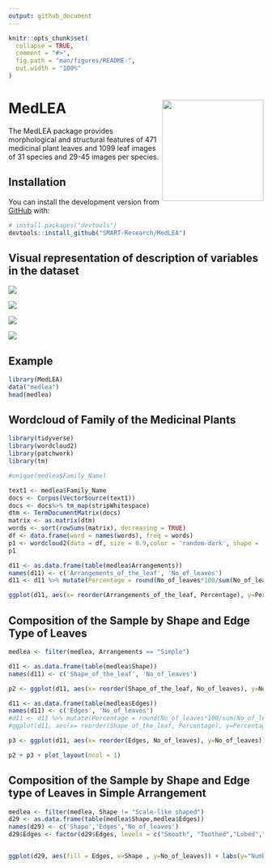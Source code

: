 ```yaml
---
output: github_document
---
```


<!-- README.md is generated from README.Rmd. Please edit that file -->

```r
knitr::opts_chunk$set(
  collapse = TRUE,
  comment = "#>",
  fig.path = "man/figures/README-",
  out.width = "100%"
)
```

# MedLEA <img src="hexsticker/sticker.png" align="right" height="200"/>

<!-- badges: start -->
<!-- badges: end -->

The  MedLEA package provides morphological and structural features of  471 medicinal plant leaves and 1099 leaf images of 31 species and 29-45 images per species.

## Installation

You can install the development version from [GitHub](https://github.com/) with:

``` r
# install.packages("devtools")
devtools::install_github("SMART-Research/MedLEA")
```

## Visual representation of description of variables in the dataset

![](https://github.com/SMART-Research/MedLEA/blob/main/Leaf_image/img1.png)

![](https://github.com/SMART-Research/MedLEA/blob/main/Leaf_image/lf_sh.png)

![](https://github.com/SMART-Research/MedLEA/blob/main/Leaf_image/mr.png)


![](https://github.com/SMART-Research/MedLEA/blob/main/Leaf_image/simple_leaf_parts.png)


## Example


```r
library(MedLEA)
data("medlea")
head(medlea)
```

## Wordcloud of Family of the Medicinal Plants
```r
library(tidyverse)
library(wordcloud2)
library(patchwork)
library(tm)

#unique(medlea$Family_Name)

text1 <- medlea$Family_Name
docs <- Corpus(VectorSource(text1))
docs <- docs%>% tm_map(stripWhitespace)
dtm <- TermDocumentMatrix(docs)
matrix <- as.matrix(dtm)
words <- sort(rowSums(matrix), decreasing = TRUE)
df <- data.frame(word = names(words), freq = words)
p1 <- wordcloud2(data = df, size = 0.9,color = 'random-dark', shape = 'pentagon')
p1
```

```r
d11 <- as.data.frame(table(medlea$Arrangements))
names(d11) <- c('Arrangements_of_the_leaf', 'No_of_leaves')
d11 <- d11 %>% mutate(Percentage = round(No_of_leaves*100/sum(No_of_leaves),2))

ggplot(d11, aes(x= reorder(Arrangements_of_the_leaf, Percentage), y=Percentage)) + labs(y="Percentage", x="Arrangements of the leaf") + geom_bar(stat = "identity", width = 0.3) + ggtitle("Composition of sample by the Leaf Arrangement")+ geom_label(aes(label = paste0(Percentage, "%")), nudge_y = -6, size = 4, label.padding = unit(0.175,"lines")) + coord_flip()
```



## Composition of the Sample by Shape and Edge Type of Leaves

```r
medlea <- filter(medlea, Arrangements == "Simple")

d11 <- as.data.frame(table(medlea$Shape))
names(d11) <- c('Shape_of_the_leaf', 'No_of_leaves')

p2 <- ggplot(d11, aes(x= reorder(Shape_of_the_leaf, No_of_leaves), y=No_of_leaves)) + labs(y="Number of leaves", x="Shape of the leaf") + geom_bar(stat = "identity", width = 0.6) + ggtitle("Composition of the Sample by the Shape Label") + coord_flip()

```


```r
d11 <- as.data.frame(table(medlea$Edges))
names(d11) <- c('Edges', 'No_of_leaves')
#d11 <- d11 %>% mutate(Percentage = round(No_of_leaves*100/sum(No_of_leaves),0))
#ggplot(d11, aes(x= reorder(Shape_of_the_leaf, Percentage), y=Percentage)) + labs(y="Percentage", x="Shape of the leaf") + geom_bar(stat = "identity", width = 0.5) + geom_label(aes(label = paste0(Percentage, "%")), nudge_y = -3, size = 3.25, label.padding = unit(0.175,"lines")) + ggtitle("Composition of the Sample by the Shape Label") + coord_flip()

p3 <- ggplot(d11, aes(x= reorder(Edges, No_of_leaves), y=No_of_leaves)) + labs(y="Number of leaves", x="Edge type of the leaf") + geom_bar(stat = "identity", width = 0.6) + ggtitle("Composition of the Sample by the Edge Type") + coord_flip()

p2 + p3 + plot_layout(ncol = 1)
```

## Composition of the Sample by Shape and Edge type of Leaves in Simple Arrangement

```r
medlea <- filter(medlea, Shape != "Scale-like shaped")
d29 <- as.data.frame(table(medlea$Shape,medlea$Edges))
names(d29) <- c('Shape','Edges','No_of_leaves')
d29$Edges <- factor(d29$Edges, levels = c("Smooth", "Toothed","Lobed","Crenate"))


ggplot(d29, aes(fill = Edges, x=Shape , y=No_of_leaves)) + labs(y="Number of leaves", x="Shape of the leaf") + geom_bar(stat = "identity", width = 0.5, position = position_dodge()) + coord_flip() + ggtitle("Composition of the sample by Shape Label and Edge type") + scale_fill_brewer(palette = "Set1")  
```


